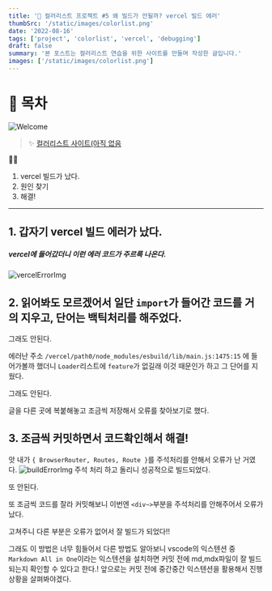 ```yaml
---
title: '🎉 컬러리스트 프로젝트 #5 왜 빌드가 안될까? vercel 빌드 에러'
thumbSrc: '/static/images/colorlist.png'
date: '2022-08-16'
tags: ['project', 'colorlist', 'vercel', 'debugging']
draft: false
summary: '본 포스트는 컬러리스트 연습을 위한 사이트를 만들며 작성한 글입니다.'
images: ['/static/images/colorlist.png']
---
```


# 📌 목차

![Welcome](/static/images/colorlist.png)

> ✨ [컬러리스트 사이트(아직 없음](https://www.)

💁🏻

1. vercel 빌드가 났다.
2. 원인 찾기
3. 해결!

---

## 1. 갑자기 vercel 빌드 에러가 났다.

##### vercel에 들어갔더니 이런 에러 코드가 주르륵 나온다.

![vercelErrorImg](/static/images/vercelError.webp)

## 2. 읽어봐도 모르겠어서 일단 `import`가 들어간 코드를 거의 지우고, 단어는 백틱처리를 해주었다.

그래도 안된다.<ln/>

에러난 주소 `/vercel/path0/node_modules/esbuild/lib/main.js:1475:15` 에 들어가볼까 했더니<ln/>
`Loader`리스트에 `feature`가 없길래 이것 때문인가 하고 그 단어를 지웠다.

그래도 안된다.<ln/>

글을 다른 곳에 복붙해놓고 조금씩 저장해서 오류를 찾아보기로 했다.<ln/>

## 3. 조금씩 커밋하면서 코드확인해서 해결!

앗 내가 `{ BrowserRouter, Routes, Route }`를 주석처리를 안해서 오류가 난 거였다.
![buildErrorImg](/static/images/buildError.webp)
주석 처리 하고 돌리니 성공적으로 빌드되었다.

또 안된다.

또 조금씩 코드를 잘라 커밋해보니 이번엔 `<div~>`부분을 주석처리를 안해주어서 오류가 났다.

고쳐주니 다른 부분은 오류가 없어서 잘 빌드가 되었다!!<ln/>

그래도 이 방법은 너무 힘들어서 다른 방법도 알아보니 <ln/>
vscode의 익스텐션 중 `Markdown All in One`이라는 익스텐션을 설치하면 <ln/>
커밋 전에 md,mdx파일이 잘 빌드되는지 확인할 수 있다고 한다.!<ln/>
앞으로는 커밋 전에 중간중간 익스텐션을 활용해서 진행상황을 살펴봐야겠다.
